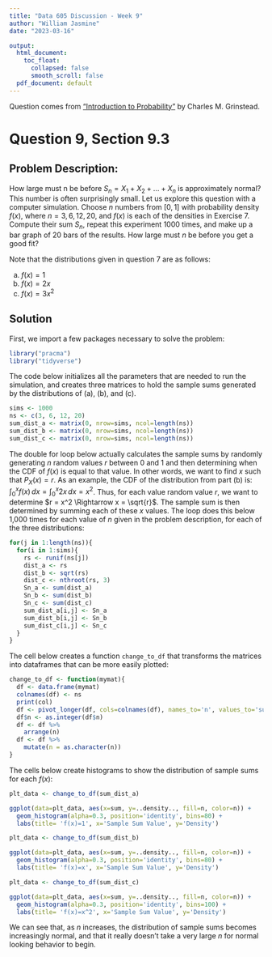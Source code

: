 ```yaml
---
title: "Data 605 Discussion - Week 9"
author: "William Jasmine"
date: "2023-03-16"

output:
  html_document:
    toc_float:
      collapsed: false
      smooth_scroll: false
  pdf_document: default
---
```


Question comes from ["Introduction to Probability"](https://math.dartmouth.edu/~prob/prob/prob.pdf) by Charles M. Grinstead.

# Question 9, Section 9.3
## Problem Description:

How large must n be before $S_n = X_1+X_2+...+X_n$ is approximately normal?
This number is often surprisingly small. Let us explore this question with a
computer simulation. Choose $n$ numbers from $[0, 1]$ with probability density
$f(x)$, where $n = 3, 6, 12, 20$, and $f(x)$ is each of the densities in Exercise 7. Compute their sum $S_n$, repeat this experiment 1000 times, and make up a bar graph of 20 bars of the results. How large must $n$ be before you get a good fit?

Note that the distributions given in question 7 are as follows:


(a) $f(x) = 1$
(b) $f(x) = 2x$
(c) $f(x) = 3x^2$


## Solution

First, we import a few packages necessary to solve the problem: 

```r
library("pracma")
library("tidyverse")
```

The code below initializes all the parameters that are needed to run the simulation, and creates three matrices to hold the sample sums generated by the distributions of (a), (b), and (c).

```r
sims <- 1000
ns <- c(3, 6, 12, 20)
sum_dist_a <- matrix(0, nrow=sims, ncol=length(ns))
sum_dist_b <- matrix(0, nrow=sims, ncol=length(ns))
sum_dist_c <- matrix(0, nrow=sims, ncol=length(ns))
```

The double for loop below actually calculates the sample sums by randomly generating $n$ random values $r$ between 0 and 1 and then determining when the CDF of $f(x)$ is equal to that value. In other words, we want to find $x$ such that $P_X(x) = r$. As an example, the CDF of the distribution from part (b) is: $\int_0^x f(x)\, dx = \int_0^x 2x \, dx = x^2$. Thus, for each value random value $r$, we want to determine $r = x^2 \Rightarrow x = \sqrt{r}$. The sample sum is then determined by summing each of these $x$ values. The loop does this below 1,000 times for each value of $n$ given in the problem description, for each of the three distributions: 

```r
for(j in 1:length(ns)){
  for(i in 1:sims){
    rs <- runif(ns[j])
    dist_a <- rs
    dist_b <- sqrt(rs)
    dist_c <- nthroot(rs, 3)
    Sn_a <- sum(dist_a)
    Sn_b <- sum(dist_b)
    Sn_c <- sum(dist_c)
    sum_dist_a[i,j] <- Sn_a
    sum_dist_b[i,j] <- Sn_b
    sum_dist_c[i,j] <- Sn_c
  }
}
```

The cell below creates a function `change_to_df` that transforms the matrices into dataframes that can be more easily plotted:

```r
change_to_df <- function(mymat){
  df <- data.frame(mymat)
  colnames(df) <- ns
  print(col)
  df <- pivot_longer(df, cols=colnames(df), names_to='n', values_to='sum')
  df$n <- as.integer(df$n)
  df <- df %>%
    arrange(n)
  df <- df %>%
    mutate(n = as.character(n))
}
```

The cells below create histograms to show the distribution of sample sums for each $f(x)$:

```r
plt_data <- change_to_df(sum_dist_a)

ggplot(data=plt_data, aes(x=sum, y=..density.., fill=n, color=n)) + 
  geom_histogram(alpha=0.3, position='identity', bins=80) +
  labs(title= 'f(x)=1', x='Sample Sum Value', y='Density')
```

```r
plt_data <- change_to_df(sum_dist_b)

ggplot(data=plt_data, aes(x=sum, y=..density.., fill=n, color=n)) + 
  geom_histogram(alpha=0.3, position='identity', bins=80) +
  labs(title= 'f(x)=x', x='Sample Sum Value', y='Density')
```

```r
plt_data <- change_to_df(sum_dist_c)

ggplot(data=plt_data, aes(x=sum, y=..density.., fill=n, color=n)) + 
  geom_histogram(alpha=0.3, position='identity', bins=100) +
  labs(title= 'f(x)=x^2', x='Sample Sum Value', y='Density')
```


We can see that, as $n$ increases, the distribution of sample sums becomes increasingly normal, and that it really doesn't take a very large $n$ for normal looking behavior to begin. 